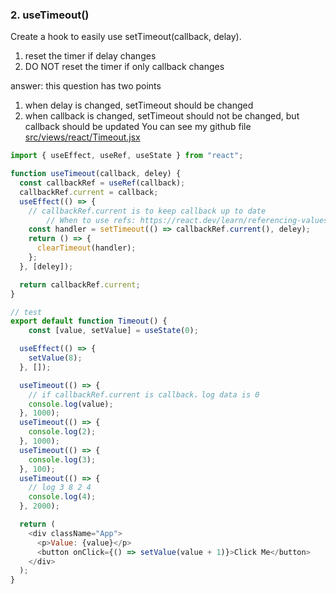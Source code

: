 ### 2. useTimeout()
Create a hook to easily use setTimeout(callback, delay).

1. reset the timer if delay changes
2. DO NOT reset the timer if only callback changes

answer: this question has two points
1. when delay is changed, setTimeout should be changed
2. when callback is changed, setTimeout should not be changed, but callback should be updated
You can see my github file [src/views/react/Timeout.jsx](https://github.com/jojo51778/react-code-questions/blob/main/src/views/react/Timeout.jsx)

```javascript
import { useEffect, useRef, useState } from "react";

function useTimeout(callback, deley) {
  const callbackRef = useRef(callback);
  callbackRef.current = callback;
  useEffect(() => {
    // callbackRef.current is to keep callback up to date
		// When to use refs: https://react.dev/learn/referencing-values-with-refs#when-to-use-refs
    const handler = setTimeout(() => callbackRef.current(), deley);
    return () => {
      clearTimeout(handler);
    };
  }, [deley]);

  return callbackRef.current;
}

// test
export default function Timeout() {
	const [value, setValue] = useState(0);

  useEffect(() => {
    setValue(8);
  }, []);

  useTimeout(() => {
    // if callbackRef.current is callback，log data is 0
    console.log(value);
  }, 1000);
  useTimeout(() => {
    console.log(2);
  }, 1000);
  useTimeout(() => {
    console.log(3);
  }, 100);
  useTimeout(() => {
    // log 3 8 2 4
    console.log(4);
  }, 2000);

  return (
    <div className="App">
      <p>Value: {value}</p>
      <button onClick={() => setValue(value + 1)}>Click Me</button>
    </div>
  );
}
```